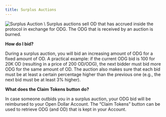 ```yaml
---
title: Surplus Auctions
---
```


<img src="./img/Surplus Auction.png" alt="Surplus Auction" />
\
Surplus auctions sell OD that has accrued inside the protocol in exchange for ODG. The ODG that is received by an auction is burned.

**How do I bid?**

During a surplus auction, you will bid an increasing amount of ODG for a fixed amount of OD. A practical example: if the current ODG bid is 100 for 20K OD (resulting in a price of 200 OD/ODG), the next bidder must bid more ODG for the same amount of OD. The auction also makes sure that each bid must be at least a certain percentage higher than the previous one (e.g., the next bid must be at least 3% higher).

**What does the Claim Tokens button do?**

In case someone outbids you in a surplus auction, your ODG bid will be reimbursed to your Open Dollar Account. The “Claim Tokens” button can be used to retrieve ODG (and OD) that is kept in your Account.
